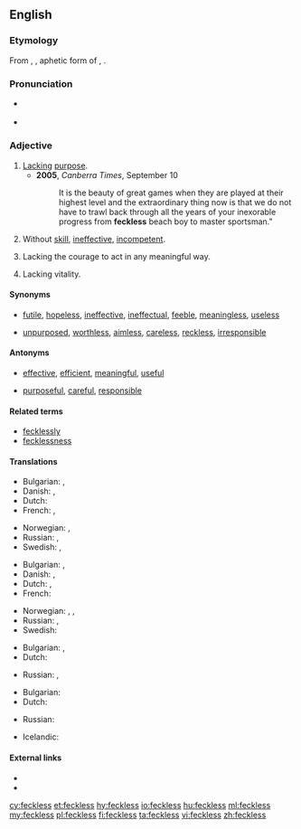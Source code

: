 {{was wotd|2008|April|15}}
==English==

===Etymology===
From {{etyl|sco|en}}, {{term|feck||effect}}, aphetic form of {{term|effect}}, {{suffix||less|lang=en}}.

===Pronunciation===
* {{a|RP|US}} {{IPA|/ˈfɛkləs/|/ˈfɛklɪs/|lang=en}}
* {{audio|en-us-feckless.ogg|Audio (US)|lang=en}}

===Adjective===
{{en-adj}}

# [[lack|Lack]]ing [[purpose]].
#* '''2005''', ''Canberra Times'', September 10
#*: It is the beauty of great games when they are played at their highest level and the extraordinary thing now is that we do not have to trawl back through all the years of your inexorable progress from '''feckless''' beach boy to master sportsman."
# Without [[skill]], [[ineffective]], [[incompetent]].
# {{context|UK|lang=en}} Lacking the courage to act in any meaningful way.
# {{context|British|archaic|lang=en}} Lacking vitality.

====Synonyms====
* {{sense|weak, ineffective}} [[futile]], [[hopeless]], [[ineffective]], [[ineffectual]], [[feeble]], [[meaningless]], [[useless]]
* {{sense|worthless, irresponsible}} [[unpurposed]], [[worthless]], [[aimless]], [[careless]], [[reckless]], [[irresponsible]]

====Antonyms====
* {{sense|weak, ineffective}} [[effective]], [[efficient]], [[meaningful]], [[useful]]
* {{sense|worthless, irresponsible}} [[purposeful]], [[careful]], [[responsible]]

====Related terms====
* [[fecklessly]]
* [[fecklessness]]

====Translations====
{{trans-top|lacking purpose}}
* Bulgarian: {{t+|bg|безцелен|sc=Cyrl}}, {{t+|bg|напразен|sc=Cyrl}}
* Danish: {{t|da|hjælpeløs}}, {{t|da|initiativløs}}
* Dutch: {{t+|nl|doelloos}} 
* French: {{t+|fr|irréfléchi}}, {{t+|fr|irresponsable}}
{{trans-mid}}
* Norwegian: {{t|no|hjelpeløs}}, {{t|no|initiativløs}}
* Russian: {{t+|ru|бесце́льный|sc=Cyrl}}, {{t+|ru|напра́сный|sc=Cyrl}}
* Swedish: {{t+|sv|hjälplös}}, {{t+|sv|rådlös}}
{{trans-bottom}}

{{trans-top|without skill, ineffective}}
* Bulgarian: {{t+|bg|вял|sc=Cyrl}}, {{t+|bg|безполезен|sc=Cyrl}}
* Danish: {{t|da|hjælpeløs}}, {{t|da|uduelig}}
* Dutch: {{t|nl|inefficiënt}}, {{t+|nl|onhandig}} 
* French: {{t+|fr|incapable}}
{{trans-mid}}
* Norwegian: {{t|no|hjelpeløs}}, {{t|no|udugelig}}, {{t|no|ubehjelpelig}}
* Russian: {{t+|ru|бесполе́зный|sc=Cyrl}}, {{t+|ru|вя́лый|sc=Cyrl}}
* Swedish: {{t+|sv|oduglig}}
{{trans-bottom}}

{{trans-top|lacking vitality}}
* Bulgarian: {{t+|bg|вял|sc=Cyrl}}, {{t+|bg|слаб|sc=Cyrl}}
* Dutch: {{t+|nl|futloos}} 
{{trans-mid}}
* Russian: {{t+|ru|вя́лый|sc=Cyrl}}, {{t+|ru|сла́бый|sc=Cyrl}}
{{trans-bottom}}

{{trans-top|lacking the courage to act in any meaningful way}}
* Bulgarian: {{t+|bg|безпомощен|sc=Cyrl}}
* Dutch: {{t+|nl|lamlendig}} 
{{trans-mid}}
* Russian: {{t+|ru|беспо́мощный|sc=Cyrl}}
{{trans-bottom}}

{{checktrans-top}}
* Icelandic: {{t-check|is|tilgangslaus}}
{{trans-bottom}}

====External links====
* {{R:Webster 1913}}
* {{R:Century 1911}}

[[cy:feckless]]
[[et:feckless]]
[[hy:feckless]]
[[io:feckless]]
[[hu:feckless]]
[[ml:feckless]]
[[my:feckless]]
[[pl:feckless]]
[[fi:feckless]]
[[ta:feckless]]
[[vi:feckless]]
[[zh:feckless]]